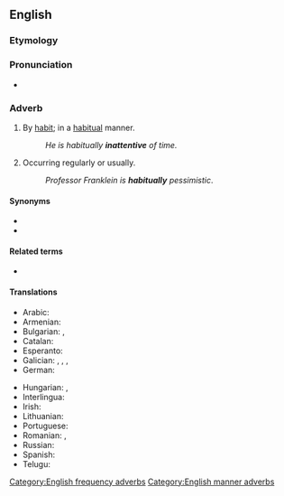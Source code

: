 ==English==

===Etymology===
{{suffix|habitual|ly|lang=en}}

===Pronunciation===
* {{audio|en-us-habitually.ogg|Audio (US)|lang=en}}

===Adverb===
{{en-adv|-}}

# By [[habit]]; in a [[habitual]] manner.
#: ''He is habitually '''inattentive''' of time.''
# Occurring regularly or usually.
#: ''Professor Franklein is '''habitually''' pessimistic''.

====Synonyms====
* {{l|en|customarily}}
* {{l|en|usually}}

====Related terms====
* {{l|en|habitual}}

====Translations====
{{trans-top|occurring regularly or usually}}
* Arabic: {{t|ar|عَادَةً}}
* Armenian: {{t+|hy|սովորաբար}}
* Bulgarian: {{t+|bg|обикновено|sc=Cyrl}}, {{t+|bg|обичайно|sc=Cyrl}}
* Catalan: {{t+|ca|habitualment}}
* Esperanto: {{t|eo|kutime}}
* Galician: {{t|gl|decotío}}, {{t+|gl|decote}}, {{t+|gl|acotío}}, {{t+|gl|habitualmente}}
* German: {{t+|de|gewöhnlich}}
{{trans-mid}}
* Hungarian: {{t+|hu|rendszeresen}}, {{t+|hu|rendszerint}}
* Interlingua: {{t|ia|habitualmente}}
* Irish: {{t|ga|de ghréas}}
* Lithuanian: {{t|lt|iš papratimo}}
* Portuguese: {{t+|pt|habitualmente}}
* Romanian: {{t+|ro|uzual}}, {{t+|ro|regulat}}
* Russian: {{t+|ru|обы́чно}}
* Spanish: {{t+|es|habitualmente}}
* Telugu: {{t+|te|అలవాటుగా|tr=alavaaTugaa}}
{{trans-bottom}}

[[Category:English frequency adverbs]]
[[Category:English manner adverbs]]
